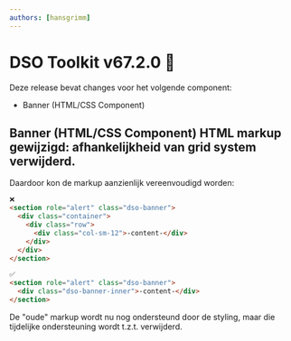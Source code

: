 ```yaml
---
authors: [hansgrimm]
---
```


# DSO Toolkit v67.2.0 👹

Deze release bevat changes voor het volgende component:

- Banner (HTML/CSS Component)

<!-- truncate -->

## Banner (HTML/CSS Component) HTML markup gewijzigd: afhankelijkheid van grid system verwijderd.

Daardoor kon de markup aanzienlijk vereenvoudigd worden:

```html
❌
<section role="alert" class="dso-banner">
  <div class="container">
    <div class="row">
      <div class="col-sm-12">-content-</div>
    </div>
  </div>
</section>

✅
<section role="alert" class="dso-banner">
  <div class="dso-banner-inner">-content-</div>
</section>
```

De "oude" markup wordt nu nog ondersteund door de styling, maar die tijdelijke ondersteuning wordt t.z.t. verwijderd.
